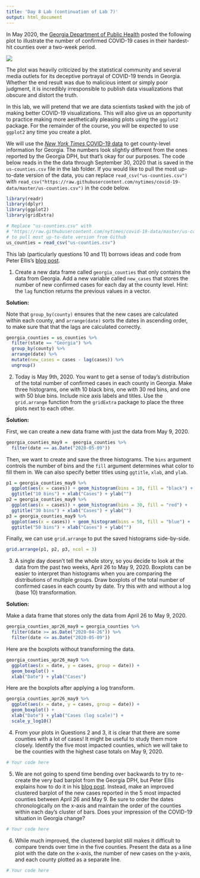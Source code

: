 ```yaml
---
title: 'Day 8 Lab (continuation of Lab 7)'
output: html_document
---
```


In May 2020, the [Georgia Department of Public Health](https://dph.georgia.gov/covid-19-daily-status-report) posted the following plot to illustrate the number of confirmed COVID-19 cases in their hardest-hit counties over a two-week period. 

![](georgia_dph_bad.png)

The plot was heavily criticized by the statistical community and several media outlets for its deceptive portrayal of COVID-19 trends in Georgia. Whether the end result was due to malicious intent or simply poor judgment, it is incredibly irresponsible to publish data visualizations that obscure and distort the truth. 

In this lab, we will pretend that we are data scientists tasked with the job of making better COVID-19 visualizations. This will also give us an opportunity to practice making more aesthetically pleasing plots using the `ggplot2` package. For the remainder of the course, you will be expected to use `ggplot2` any time you create a plot.

We will use the [*New York Times* COVID-19 data](https://github.com/nytimes/covid-19-data) to get county-level information for Georgia. The numbers look slightly different from the ones reported by the Georgia DPH, but that's okay for our purposes. The code below reads in the the data through September 30, 2020 that is saved in the `us-counties.csv` file in the lab folder. If you would like to pull the most up-to-date version of the data, you can replace `read_csv("us-counties.csv")` with `read_csv("https://raw.githubusercontent.com/nytimes/covid-19-data/master/us-counties.csv")` in the code below. 

```r
library(readr)
library(dplyr)
library(ggplot2)
library(gridExtra)

# Replace "us-counties.csv" with 
# "https://raw.githubusercontent.com/nytimes/covid-19-data/master/us-counties.csv"
# to pull most up-to-date version from Github
us_counties = read_csv("us-counties.csv")
```

This lab (particularly questions 10 and 11) borrows ideas and code from Peter Ellis's [blog post](http://freerangestats.info/blog/2020/05/23/ordering-in-bar-charts). 


1. Create a new data frame called `georgia_counties` that only contains the data from Georgia. Add a new variable called `new_cases` that stores the number of new confirmed cases for each day at the county level. Hint: the `lag` function returns the previous values in a vector. 

**Solution:** 

Note that `group_by(county)` ensures that the new cases are calculated within each county, and `arrange(date)` sorts the dates in ascending order, to make sure that that the lags are calculated correctly. 

```r
georgia_counties = us_counties %>%
  filter(state == "Georgia") %>%
  group_by(county) %>%
  arrange(date) %>%
  mutate(new_cases = cases - lag(cases)) %>% 
  ungroup()
```


2. Today is May 9th, 2020. You want to get a sense of today's distribution of the total number of confirmed cases in each county in Georgia. Make three histograms, one with 10 black bins, one with 30 red bins, and one with 50 blue bins. Include nice axis labels and titles. Use the `grid.arrange` function from the `gridExtra` package to place the three plots next to each other. 

**Solution:** 

First, we can create a new data frame with just the data from May 9, 2020. 

```r
georgia_counties_may9 =  georgia_counties %>% 
  filter(date == as.Date("2020-05-09"))
```

Then, we want to create and save the three histograms. The `bins` argument controls the number of bins and the `fill` argument determines what color to fill them in. We can also specify better titles using `ggtitle`, `xlab`, and `ylab`. 

```r
p1 = georgia_counties_may9 %>% 
  ggplot(aes(x = cases)) + geom_histogram(bins = 10, fill = "black") + 
  ggtitle("10 bins") + xlab("Cases") + ylab("")
p2 = georgia_counties_may9 %>% 
  ggplot(aes(x = cases)) + geom_histogram(bins = 30, fill = "red") + 
  ggtitle("30 bins") + xlab("Cases") + ylab("")
p3 = georgia_counties_may9 %>% 
  ggplot(aes(x = cases)) + geom_histogram(bins = 50, fill = "blue") + 
  ggtitle("50 bins") + xlab("Cases") + ylab("")
```

Finally, we can use `grid.arrange` to put the saved histograms side-by-side. 

```r
grid.arrange(p1, p2, p3, ncol = 3)
```


3. A single day doesn't tell the whole story, so you decide to look at the data from the past two weeks, April 26 to May 9, 2020. Boxplots can be easier to interpret than histograms when you are comparing the distributions of multiple groups. Draw boxplots of the total number of confirmed cases in each county by date. Try this with and without a log (base 10) transformation. 

**Solution:** 

Make a data frame that stores only the data from April 26 to May 9, 2020. 

```r
georgia_counties_apr26_may9 = georgia_counties %>% 
  filter(date >= as.Date("2020-04-26")) %>%
  filter(date <= as.Date("2020-05-09"))
```

Here are the boxplots without transforming the data. 

```r
georgia_counties_apr26_may9 %>% 
  ggplot(aes(x = date, y = cases, group = date)) + 
  geom_boxplot() + 
  xlab("Date") + ylab("Cases")
```

Here are the boxplots after applying a log transform. 

```r
georgia_counties_apr26_may9 %>% 
  ggplot(aes(x = date, y = cases, group = date)) + 
  geom_boxplot() + 
  xlab("Date") + ylab("Cases (log scale)") + 
  scale_y_log10()
```


4. From your plots in Questions 2 and 3, it is clear that there are some counties with a lot of cases! It might be useful to study them more closely. Identify the five most impacted counties, which we will take to be the counties with the highest case totals on May 9, 2020. 


```r
# Your code here
```


5. We are not going to spend time bending over backwards to try to re-create the very bad barplot from the Georgia DPH, but Peter Ellis explains how to do it in his [blog post](http://freerangestats.info/blog/2020/05/23/ordering-in-bar-charts). Instead, make an improved clustered barplot of the new cases reported in the 5 most impacted counties between April 26 and May 9. Be sure to order the dates chronologically on the x-axis and maintain the order of the counties within each day's cluster of bars. Does your impression of the COVID-19 situation in Georgia change? 

```r
# Your code here
```


6. While much improved, the clustered barplot still makes it difficult to compare trends over time in the five counties. Present the data as a line plot with the date on the x-axis, the number of new cases on the y-axis, and each county plotted as a separate line. 

```r
# Your code here
```